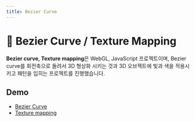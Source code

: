 ```yaml
---
title: Bezier Curve
---
```


# 🎉  Bezier Curve / Texture Mapping

**Bezier curve, Texture mapping**은 WebGL, JavaScript 프로젝트이며, Bezier curve를 회전축으로 돌려서 3D 형상화 시키는 것과 3D 오브젝트에 빛과 색을 적용시키고 패턴을 입히는 프로젝트를 진행했습니다.

## Demo
- [Bezier Curve](https://codepen.io/donghakang/pen/QWqrJQY)
- [Texture mapping](https://codepen.io/donghakang/pen/qBPYQKR)